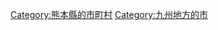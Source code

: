 {{Commonscat|Koshi, Kumamoto}}
{{Catmore}}

{{DEFAULTSORT:Koshi-shi}}
[[Category:熊本縣的市町村|Category:熊本縣的市町村]]
[[Category:九州地方的市|Category:九州地方的市]]